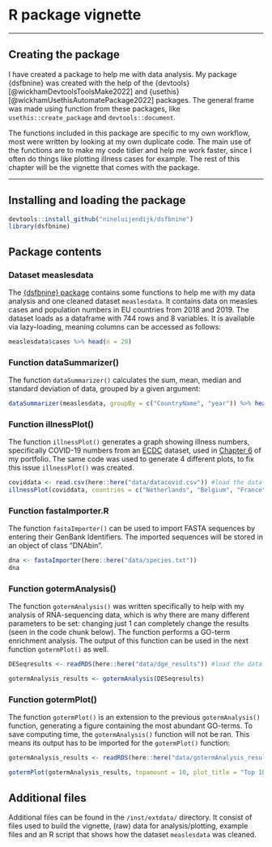 # R package vignette {#vignette}

----

## Creating the package

I have created a package to help me with data analysis. My package {dsfbnine} was created with the help of the {devtools} [@wickhamDevtoolsToolsMake2022] and {usethis} [@wickhamUsethisAutomatePackage2022] packages. The general frame was made using function from these packages, like `usethis::create_package` and `devtools::document`.

The functions included in this package are specific to my own workflow, most were written by looking at my own duplicate code. The main use of the functions are to make my code tidier and help me work faster, since I often do things like plotting illness cases for example. The rest of this chapter will be the vignette that comes with the package.

----

## Installing and loading the package

```r
devtools::install_github("nineluijendijk/dsfbnine")
library(dsfbnine)
```

## Package contents

### Dataset measlesdata

The [{dsfbnine} package](https://github.com/nineluijendijk/dsfbnine) contains some functions to help me with my data analysis and one cleaned dataset `measlesdata`. It contains data on measles cases and population numbers in EU countries from 2018 and 2019. The dataset loads as a dataframe with 744 rows and 8 variables. It is available via lazy-loading, meaning columns can be accessed as follows:

```r
measlesdata$cases %>% head(n = 20)
```

### Function dataSummarizer()

The function `dataSummarizer()` calculates the sum, mean, median and standard deviation of data, grouped by a given argument:

```r
dataSummarizer(measlesdata, groupBy = c("CountryName", "year")) %>% head(n = 10)
```

### Function illnessPlot()

The function `illnessPlot()` generates a graph showing illness numbers, specifically COVID-19 numbers from an [ECDC](https://www.ecdc.europa.eu/en/covid-19/data) dataset, used in [Chapter 6](https://nineluijendijk.github.io/parameterized.html) of my portfolio. The same code was used to generate 4 different plots, to fix this issue `illnessPlot()` was created.

```r
coviddata <- read.csv(here::here("data/datacovid.csv")) #load the data
illnessPlot(coviddata, countries = c("Netherlands", "Belgium", "France"), years = 2020:2022, parameter = cases)
```

### Function fastaImporter.R

The function `fastaImporter()` can be used to import FASTA sequences by entering their GenBank Identifiers. The imported sequences will be stored in an object of class "DNAbin".

```r
dna <- fastaImporter(here::here("data/species.txt"))
dna
```

### Function gotermAnalysis()

The function `gotermAnalysis()` was written specifically to help with my analysis of RNA-sequencing data, which is why there are many different parameters to be set: changing just 1 can completely change the results (seen in the code chunk below). The function performs a GO-term enrichment analysis. The output of this function can be used in the next function `gotermPlot()` as well.

```r
DESeqresults <- readRDS(here::here("data/dge_results")) #load the data object of class "DESeqResults"

gotermAnalysis_results <- gotermAnalysis(DESeqresults)
```

### Function gotermPlot()

The function `gotermPlot()` is an extension to the previous `gotermAnalysis()` function, generating a figure containing the most abundant GO-terms. To save computing time, the `gotermAnalysis()` function will not be ran. This means its output has to be imported for the `gotermPlot()` function:

```r
gotermAnalysis_results <- readRDS(here::here("data/gotermAnalysis_results"))

gotermPlot(gotermAnalysis_results, topamount = 10, plot_title = "Top 10 upregulated GO-terms")
```

## Additional files

Additional files can be found in the `/inst/extdata/` directory. It consist of files used to build the vignette, (raw) data for analysis/plotting, example files and an R script that shows how the dataset `measlesdata` was cleaned.
